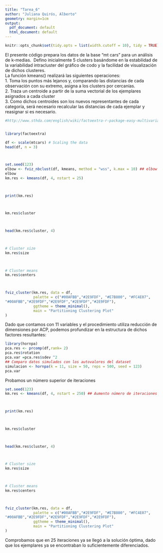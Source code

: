 ```yaml
---
title: "Tarea_6"
author: "Juliana Quirós, Alberto"
geometry: margin=1cm
output:
  pdf_document: default
  html_document: default
---
```


```r
knitr::opts_chunk$set(tidy.opts = list(width.cutoff = 10), tidy = TRUE)
```

El presente código prepara los datos de la base "mt cars" para un análisis de k-medias. \ Defino inicialmente 5 clusters basándome en la estabilidad de  la variabilidad intracluster del gráfico de codo y la facilidad de visualización de dichos clusteres. \
La función kmeans() realizará las siguientes operaciones:  \
1.  Toma los puntos más lejanos y, comparando las distancias de cada observación con su extremo, asigna a los clusters por cercanías. \
2. Traza un centroide a partir de la suma vectorial de los ejemplares asignados a cada cluster \
3. Como dichos centroides son los nuevos representantes de cada categoría, será necesario recalcular las distancias de cada ejemplar y reasignar si es necesario.
```r
#http://www.sthda.com/english/wiki/factoextra-r-package-easy-multivariate-data-analyses-and-elegant-


library(factoextra) 

df <- scale(mtcars) # Scaling the data 
head(df, n = 3) 

 

set.seed(123) 
elbow <- fviz_nbclust(df, kmeans, method = "wss", k.max = 10) ## elbow
elbow
km.res <- kmeans(df, 4, nstart = 25) 

 

print(km.res) 

 

km.res$cluster 

 

head(km.res$cluster, 4) 

 

# Cluster size 
km.res$size 

 

# Cluster means 
km.res$centers 

 

fviz_cluster(km.res, data = df, 
             palette = c("#00AFBB","#2E9FDF", "#E7B800", "#FC4E07", 
"#00AFBB","#2E9FDF","#2E9FDF","#2E9FDF","#2E9FDF"), 
             ggtheme = theme_minimal(), 
             main = "Partitioning Clustering Plot" 
) 

```

Dado que contamos con 11 variables y el procedimiento utiliza reducción de dimensiones por ACP, podemos profundizar en la estructura de dichos factores resultantes:

```r
library(hornpa)
pca.res <- prcomp(df,rank= 2) 
pca.res$rotation
pca.var =pca.res$sdev ^2
## Comparo datos simulados con los autovalores del dataset
simulacion <- hornpa(k = 11, size = 50, reps = 500, seed = 123)
pca.var
```





Probamos un número superior de iteraciones
```r

set.seed(123) 
km.res <- kmeans(df, 4, nstart = 250) ## Aumento número de iteraciones

 

print(km.res) 

 

km.res$cluster 

 

head(km.res$cluster, 4) 

 

# Cluster size 
km.res$size 

 

# Cluster means 
km.res$centers 

 

fviz_cluster(km.res, data = df, 
             palette = c("#00AFBB","#2E9FDF", "#E7B800", "#FC4E07", 
"#00AFBB","#2E9FDF","#2E9FDF","#2E9FDF","#2E9FDF"), 
             ggtheme = theme_minimal(), 
             main = "Partitioning Clustering Plot" 
) 
```

Comprobamos que en 25 iteraciones ya se llegó a la solución óptima, dado que los ejemplares ya se encontraban lo suficientemente diferenciados.

